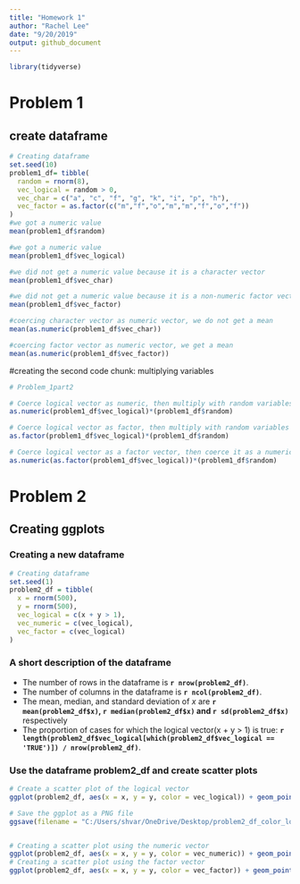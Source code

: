```yaml
---
title: "Homework 1"
author: "Rachel Lee"
date: "9/20/2019"
output: github_document
---
```


```r
library(tidyverse)
```

# Problem 1
## create dataframe

```r
# Creating dataframe
set.seed(10)
problem1_df= tibble(
  random = rnorm(8),
  vec_logical = random > 0,
  vec_char = c("a", "c", "f", "g", "k", "i", "p", "h"),
  vec_factor = as.factor(c("m","f","o","m","m","f","o","f"))
)
#we got a numeric value 
mean(problem1_df$random) 

#we got a numeric value 
mean(problem1_df$vec_logical)

#we did not get a numeric value because it is a character vector
mean(problem1_df$vec_char)

#we did not get a numeric value because it is a non-numeric factor vector
mean(problem1_df$vec_factor)

#coercing character vector as numeric vector, we do not get a mean
mean(as.numeric(problem1_df$vec_char))

#coercing factor vector as numeric vector, we get a mean 
mean(as.numeric(problem1_df$vec_factor))

```
#creating the second code chunk: multiplying variables


```r
# Problem_1part2

# Coerce logical vector as numeric, then multiply with random variables
as.numeric(problem1_df$vec_logical)*(problem1_df$random)

# Coerce logical vector as factor, then multiply with random variables
as.factor(problem1_df$vec_logical)*(problem1_df$random)

# Coerce logical vector as a factor vector, then coerce it as a numeric vector, then multiply with random variables
as.numeric(as.factor(problem1_df$vec_logical))*(problem1_df$random)
```



# Problem 2

## Creating ggplots

### Creating a new dataframe

```r
# Creating dataframe
set.seed(1)
problem2_df = tibble(
  x = rnorm(500),
  y = rnorm(500),
  vec_logical = c(x + y > 1),
  vec_numeric = c(vec_logical),
  vec_factor = c(vec_logical)
)
```


### A short description of the dataframe

* The number of rows in the dataframe is **`r nrow(problem2_df)`**.
* The number of columns in the dataframe is **`r ncol(problem2_df)`**.
* The mean, median, and standard deviation of *x* are **`r mean(problem2_df$x)`, `r median(problem2_df$x)` and `r sd(problem2_df$x)`** respectively
* The proportion of cases for which the logical vector(x + y > 1) is true: **`r length(problem2_df$vec_logical[which(problem2_df$vec_logical == 'TRUE')]) / nrow(problem2_df)`**.


### Use the dataframe **problem2_df** and create scatter plots

```r

# Create a scatter plot of the logical vector
ggplot(problem2_df, aes(x = x, y = y, color = vec_logical)) + geom_point()

# Save the ggplot as a PNG file
ggsave(filename = "C:/Users/shvar/OneDrive/Desktop/problem2_df_color_logical_ggplot.png")


# Creating a scatter plot using the numeric vector
ggplot(problem2_df, aes(x = x, y = y, color = vec_numeric)) + geom_point()
# Creating a scatter plot using the factor vector
ggplot(problem2_df, aes(x = x, y = y, color = vec_factor)) + geom_point()
```


